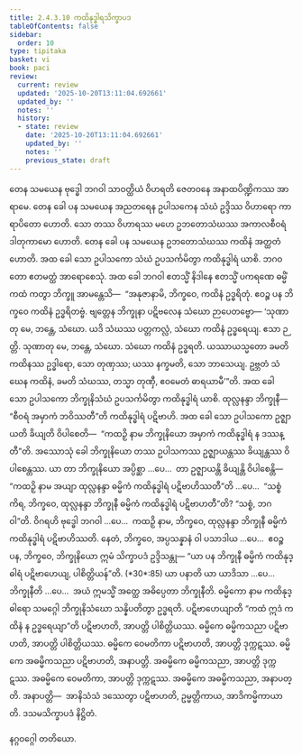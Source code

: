 ```yaml
---
title: 2.4.3.10 ကထိနုဒ္ဓါရသိက္ခာပဒ
tableOfContents: false
sidebar:
  order: 10
type: tipitaka
basket: vi
book: paci
review:
  current: review
  updated: '2025-10-20T13:11:04.692661'
  updated_by: ''
  notes: ''
  history:
  - state: review
    date: '2025-10-20T13:11:04.692661'
    updated_by: ''
    notes: ''
    previous_state: draft
---
```



<DynamicBreadcrumb />


<ReviewStatus review={frontmatter.review} showDetails={true} />

<HypothesisAnnotation frontmatter={frontmatter} />

<Division number="925" book="paci" e="ch" v="2" p="377">

<Paragraph number="2872" book="paci">
တေန သမယေန ဗုဒ္ဓေါ ဘဂဝါ သာဝတ္ထိယံ ဝိဟရတိ ဇေတဝနေ အနာထပိဏ္ဍိကဿ အာရာမေ. တေန ခေါ ပန သမယေန အညတရေန ဥပါသကေန သံဃံ ဥဒ္ဒိဿ ဝိဟာရော ကာရာပိတော ဟောတိ. သော တဿ ဝိဟာရဿ မဟေ ဥဘတောသံဃဿ အကာလစီဝရံ ဒါတုကာမော ဟောတိ. တေန ခေါ ပန သမယေန ဥဘတောသံဃဿ ကထိနံ အတ္ထတံ ဟောတိ. အထ ခေါ သော ဥပါသကော သံဃံ ဥပသင်္ကမိတွာ ကထိနုဒ္ဓါရံ ယာစိ. ဘဂဝတော ဧတမတ္ထံ အာရောစေသုံ. အထ ခေါ ဘဂဝါ ဧတသ္မိံ နိဒါနေ ဧတသ္မိံ ပကရဏေ ဓမ္မိံ ကထံ ကတွာ ဘိက္ခူ အာမန္တေသိ—  “အနုဇာနာမိ, ဘိက္ခဝေ, ကထိနံ ဥဒ္ဓရိတုံ. ဧဝဉ္စ ပန ဘိက္ခဝေ ကထိနံ ဥဒ္ဓရိတဗ္ဗံ. ဗျတ္တေန ဘိက္ခုနာ ပဋိဗလေန သံဃော ဉာပေတဗ္ဗော—
</Paragraph>

</Division>
<Division number="926" book="paci" e="ch" v="2" p="377">

<Paragraph number="2873" book="paci">
‘သုဏာတု မေ, ဘန္တေ, သံဃော. ယဒိ သံဃဿ ပတ္တကလ္လံ, သံဃော ကထိနံ ဥဒ္ဓရေယျ. ဧသာ ဉတ္တိ.
</Paragraph>

<Paragraph number="2874" book="paci">
သုဏာတု မေ, ဘန္တေ, သံဃော. သံဃော ကထိနံ ဥဒ္ဓရတိ. ယဿာယသ္မတော ခမတိ ကထိနဿ ဥဒ္ဓါရော, သော တုဏှဿ; ယဿ နက္ခမတိ, သော ဘာသေယျ.
</Paragraph>

<Paragraph number="2875" book="paci">
ဥဗ္ဘတံ သံဃေန ကထိနံ, ခမတိ သံဃဿ, တသ္မာ တုဏှီ, ဧဝမေတံ ဓာရယာမီ’”တိ.
</Paragraph>

</Division>
<Division number="927" book="paci" e="ch" v="2" p="377">

<Paragraph number="2876" book="paci">
အထ ခေါ သော ဥပါသကော ဘိက္ခုနိသံဃံ ဥပသင်္ကမိတွာ ကထိနုဒ္ဓါရံ ယာစိ. ထုလ္လနန္ဒာ ဘိက္ခုနီ—  “စီဝရံ အမှာကံ ဘဝိဿတီ”တိ ကထိနုဒ္ဓါရံ ပဋိဗာဟိ. အထ ခေါ သော ဥပါသကော ဥဇ္ဈာယတိ ခိယျတိ ဝိပါစေတိ—  “ကထဉှိ နာမ ဘိက္ခုနိယော အမှာကံ ကထိနုဒ္ဓါရံ န ဒဿန္တီ”တိ.
</Paragraph>

<Paragraph number="2877" book="paci">
အဿောသုံ ခေါ ဘိက္ခုနိယော တဿ ဥပါသကဿ ဥဇ္ဈာယန္တဿ ခိယျန္တဿ ဝိပါစေန္တဿ. ယာ တာ ဘိက္ခုနိယော အပ္ပိစ္ဆာ …ပေ…  တာ ဥဇ္ဈာယန္တိ ခိယျန္တိ ဝိပါစေန္တိ—  “ကထဉှိ နာမ အယျာ ထုလ္လနန္ဒာ ဓမ္မိကံ ကထိနုဒ္ဓါရံ ပဋိဗာဟိဿတီ”တိ …ပေ…  “သစ္စံ ကိရ, ဘိက္ခဝေ, ထုလ္လနန္ဒာ ဘိက္ခုနီ ဓမ္မိကံ ကထိနုဒ္ဓါရံ ပဋိဗာဟတီ”တိ? “သစ္စံ, ဘဂဝါ”တိ. ဝိဂရဟိ ဗုဒ္ဓေါ ဘဂဝါ …ပေ…  ကထဉှိ နာမ, ဘိက္ခဝေ, ထုလ္လနန္ဒာ ဘိက္ခုနီ ဓမ္မိကံ ကထိနုဒ္ဓါရံ ပဋိဗာဟိဿတိ. နေတံ, ဘိက္ခဝေ, အပ္ပသန္နာနံ ဝါ ပသာဒါယ …ပေ…  ဧဝဉ္စ ပန, ဘိက္ခဝေ, ဘိက္ခုနိယော ဣမံ သိက္ခာပဒံ ဥဒ္ဒိသန္တု—
</Paragraph>

</Division>
<Division number="928" book="paci" e="ch" v="2" p="378">

<Paragraph number="2878" book="paci">
<Emphasis>“ယာ ပန ဘိက္ခုနီ ဓမ္မိကံ ကထိနုဒ္ဓါရံ ပဋိဗာဟေယျ, ပါစိတ္တိယန်”</Emphasis>တိ. (*30*:<Emphasis>85</Emphasis>)
</Paragraph>

</Division>
<Division number="929" book="paci" e="ch" v="2" p="378">

<Paragraph number="2879" book="paci">
<Emphasis>ယာ ပနာ</Emphasis>တိ ယာ ယာဒိသာ …ပေ…  <Emphasis>ဘိက္ခုနီ</Emphasis>တိ …ပေ…  အယံ ဣမသ္မိံ အတ္ထေ အဓိပ္ပေတာ ဘိက္ခုနီတိ.
</Paragraph>

<Paragraph number="2880" book="paci">
<Emphasis>ဓမ္မိကော</Emphasis> နာမ ကထိနုဒ္ဓါရော သမဂ္ဂေါ ဘိက္ခုနိသံဃော သန္နိပတိတွာ ဥဒ္ဓရတိ.
</Paragraph>

<Paragraph number="2881" book="paci">
<Emphasis>ပဋိဗာဟေယျာ</Emphasis>တိ “ကထံ ဣဒံ ကထိနံ န ဥဒ္ဓရေယျာ”တိ ပဋိဗာဟတိ, အာပတ္တိ ပါစိတ္တိယဿ.
</Paragraph>

</Division>
<Division number="930" book="paci" e="ch" v="2" p="378">

<Paragraph number="2882" book="paci">
ဓမ္မိကေ ဓမ္မိကသညာ ပဋိဗာဟတိ, အာပတ္တိ ပါစိတ္တိယဿ. ဓမ္မိကေ ဝေမတိကာ ပဋိဗာဟတိ, အာပတ္တိ ဒုက္ကဋဿ. ဓမ္မိကေ အဓမ္မိကသညာ ပဋိဗာဟတိ, အနာပတ္တိ. အဓမ္မိကေ ဓမ္မိကသညာ, အာပတ္တိ ဒုက္ကဋဿ. အဓမ္မိကေ ဝေမတိကာ, အာပတ္တိ ဒုက္ကဋဿ. အဓမ္မိကေ အဓမ္မိကသညာ, အနာပတ္တိ.
</Paragraph>

</Division>
<Division number="931" book="paci" e="ch" v="2" p="378">

<Paragraph number="2883" book="paci">
အနာပတ္တိ—  အာနိသံသံ ဒဿေတွာ ပဋိဗာဟတိ, ဥမ္မတ္တိကာယ, အာဒိကမ္မိကာယာတိ.

</Paragraph>
</Division>

<Paragraph number="2884" type="center" book="paci">
ဒသမသိက္ခာပဒံ နိဋ္ဌိတံ.

  
နဂ္ဂဝဂ္ဂေါ တတိယော.
</Paragraph>